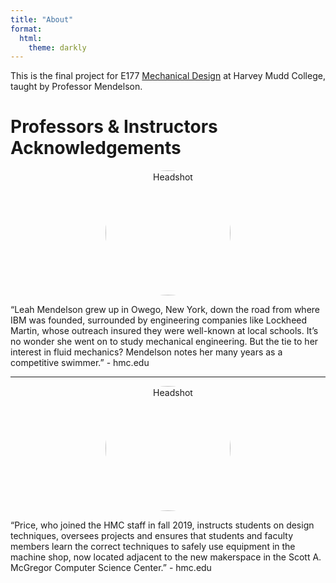 ```yaml
---
title: "About"
format:
  html:
    theme: darkly
---
```

This is the final project for E177 [Mechanical Design](https://catalog.hmc.edu/preview_course_nopop.php?catoid=20&coid=7110) at Harvey Mudd College, taught by Professor Mendelson.

# Professors & Instructors Acknowledgements

<p style="text-align: center; display: flex; align-items: center; justify-content: center;">
  <img src="images/mendelson_headshot.jpeg" alt="Headshot" style="width: 200px; height: 200px; border-radius: 50%; vertical-align: middle; margin: 0 10px;">
</p>

"Leah Mendelson grew up in Owego, New York, down the road from where IBM was founded, surrounded by engineering companies like Lockheed Martin, whose outreach insured they were well-known at local schools. It’s no wonder she went on to study mechanical engineering. But the tie to her interest in fluid mechanics? Mendelson notes her many years as a competitive swimmer." - hmc.edu

---
<p style="text-align: center; display: flex; align-items: center; justify-content: center;">
  <img src="images/drew_headshot.jpeg" alt="Headshot" style="width: 200px; height: 200px; border-radius: 50%; vertical-align: middle; margin: 0 10px;">
</p>

"Price, who joined the HMC staff in fall 2019, instructs students on design techniques, oversees projects and ensures that students and faculty members learn the correct techniques to safely use equipment in the machine shop, now located adjacent to the new makerspace in the Scott A. McGregor Computer Science Center." - hmc.edu
